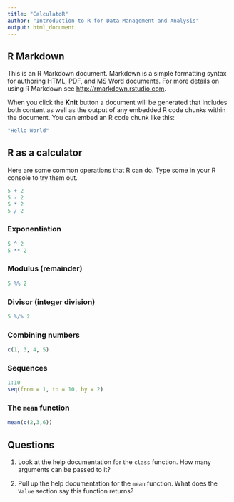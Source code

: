 ```yaml
---
title: "CalculatoR"
author: "Introduction to R for Data Management and Analysis"
output: html_document
---
```


## R Markdown

This is an R Markdown document. Markdown is a simple formatting syntax for
authoring HTML, PDF, and MS Word documents. For more details on using R Markdown
see <http://rmarkdown.rstudio.com>.

When you click the **Knit** button a document will be generated that includes
both content as well as the output of any embedded R code chunks within the
document. You can embed an R code chunk like this:

```r
"Hello World"
```

## R as a calculator

Here are some common operations that R can do.
Type some in your R console to try them out.

```r
5 + 2
5 - 2
5 * 2
5 / 2
```

### Exponentiation
```r
5 ^ 2
5 ** 2
```

### Modulus (remainder)
```r
5 %% 2
```

### Divisor (integer division)
```r
5 %/% 2
```

### Combining numbers

```r
c(1, 3, 4, 5)
```

### Sequences

```r
1:10
seq(from = 1, to = 10, by = 2)
```

### The `mean` function

```r
mean(c(2,3,6))
```

## Questions

1. Look at the help documentation for the `class` function. How many arguments
can be passed to it?

2. Pull up the help documentation for the `mean` function. What does the `Value`
section say this function returns?
